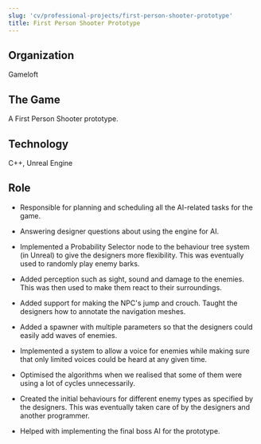```yaml
---
slug: 'cv/professional-projects/first-person-shooter-prototype'
title: First Person Shooter Prototype
---
```


## Organization

Gameloft

## The Game

A First Person Shooter prototype.

## Technology

C++, Unreal Engine

## Role

-   Responsible for planning and scheduling all the AI-related tasks for the game.

-   Answering designer questions about using the engine for AI.

-   Implemented a Probability Selector node to the behaviour tree system (in Unreal) to give the designers more
    flexibility. This was eventually used to randomly play enemy barks.

-   Added perception such as sight, sound and damage to the enemies. This was then used to make them react to their
    surroundings.

-   Added support for making the NPC's jump and crouch. Taught the designers how to annotate the navigation meshes.

-   Added a spawner with multiple parameters so that the designers could easily add waves of enemies.

-   Implemented a system to allow a voice for enemies while making sure that only limited voices could be heard at any
    given time.

-   Optimised the algorithms when we realised that some of them were using a lot of cycles unnecessarily.

-   Created the initial behaviours for different enemy types as specified by the designers. This was eventually taken
    care of by the designers and another programmer.

-   Helped with implementing the final boss AI for the prototype.
